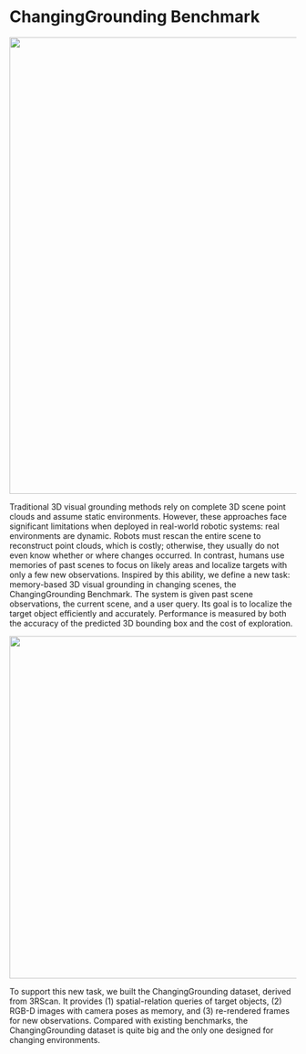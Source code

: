 
# ChangingGrounding Benchmark
<p align="center">
  <img src="teaser-zhiwei_01.png" width="800" />
</p>

Traditional 3D visual grounding methods rely on complete 3D scene point clouds and assume static environments. However, these approaches face significant limitations when deployed in real-world robotic systems: real environments are dynamic. Robots must rescan the entire scene to reconstruct point clouds, which is costly; otherwise, they usually do not even know whether or where changes occurred. In contrast, humans use memories of past scenes to focus on likely areas and localize targets with only a few new observations. Inspired by this ability, we define a new task: memory-based 3D visual grounding in changing scenes, the ChangingGrounding Benchmark. The system is given past scene observations, the current scene, and a user query. Its goal is to localize the target object efficiently and accurately. Performance is measured by both the accuracy of the predicted 3D bounding box and the cost of exploration.

<p align="center">
  <img src="datacompare.png" width="600" />
</p>

To support this new task, we built the ChangingGrounding dataset, derived from 3RScan. It provides (1) spatial-relation queries of target objects, (2) RGB-D images with camera poses as memory, and (3) re-rendered frames for new observations. Compared with existing benchmarks, the ChangingGrounding dataset is quite big and the only one designed for changing environments.

